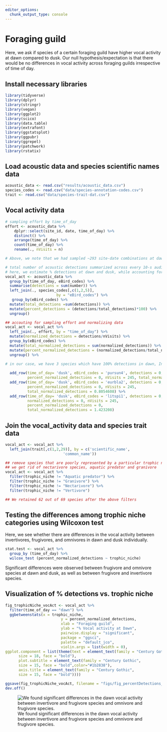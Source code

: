 ```yaml
---
editor_options: 
  chunk_output_type: console
---
```


# Foraging guild  

Here, we ask if species of a certain foraging guild have higher vocal activity at dawn compared to dusk. Our null hypothesis/expectation is that there would be no differences in vocal activity across foraging guilds irrespective of time of day.  

## Install necessary libraries
```r
library(tidyverse)
library(dplyr)
library(stringr)
library(vegan)
library(ggplot2)
library(scico)
library(data.table)
library(extrafont)
library(ggstatsplot)
library(ggpubr)
library(ggrepel)
library(patchwork)
library(rstatix)
```

## Load acoustic data and species scientific names data
```r
acoustic_data <- read.csv("results/acoustic_data.csv")
species_codes <- read.csv("data/species-annotation-codes.csv")
trait <- read.csv("data/species-trait-dat.csv")
```

## Vocal activity data
```r
# sampling effort by time_of_day
effort <- acoustic_data %>%
    dplyr::select(site_id, date, time_of_day) %>%
    distinct() %>%
    arrange(time_of_day) %>%
    count(time_of_day) %>%
    rename(., nVisits = n)

# Above, we note that we had sampled ~293 site-date combinations at dawn, while ~245 site-date combinations were sampled at dusk

# total number of acoustic detections summarized across every 10-s audio file
# here, we estimate % detections at dawn and dusk, while accounting for sampling effort
vocal_act <- acoustic_data %>%
  group_by(time_of_day, eBird_codes) %>%
  summarise(detections = sum(number)) %>%
  left_join(., species_codes[,c(1,2,5)], 
                       by = "eBird_codes") %>%
   group_by(eBird_codes) %>%
  mutate(total_detections =sum(detections)) %>%
  mutate(percent_detections = (detections/total_detections)*100) %>%
  ungroup() 

## accouting for sampling effort and normalizing data
vocal_act <- vocal_act %>%
  left_join(., effort, by = "time_of_day") %>%
  mutate(normalized_detections = detections/nVisits) %>%
  group_by(eBird_codes) %>%
  mutate(total_normalized_detections = sum(normalized_detections)) %>%
  mutate(percent_normalized_detections = (normalized_detections/total_normalized_detections)*100) %>%
  ungroup() %>%

# in our case, we have 3 species which have 100% detections in dawn, Indian blackbird, Little spiderhunter and Purple sunbird. For these, we add a additional row specifying no detections in dusk.
  
  add_row(time_of_day= 'dusk', eBird_codes = 'pursun4', detections = 0, scientific_name = 'Cinnyris asiaticus', common_name = 'Purple Sunbird', total_detections = 315, percent_detections = 0, normalized_detections = 0,
          percent_normalized_detections = 0, nVisits = 245, total_normalized_detections = 1.075085) %>%
  add_row(time_of_day= 'dusk', eBird_codes = 'eurbla2', detections = 0, scientific_name = 'Turdus simillimus', common_name = 'Indian Blackbird', total_detections = 236, percent_detections = 0,normalized_detections = 0,
          percent_normalized_detections = 0, nVisits = 245,
          total_normalized_detections = 0.8054608) %>%
  add_row(time_of_day= 'dusk', eBird_codes = 'litspi1', detections = 0, scientific_name = 'Arachnothera longirostra', common_name = 'Little Spiderhunter', total_detections = 417, percent_detections = 0,
          normalized_detections = 0, nVisits = 245, 
          percent_normalized_detections = 0,
          total_normalized_detections = 1.423208)
```

## Join the vocal_activity data and species trait data
```r
vocal_act <- vocal_act %>% 
  left_join(trait[,c(1,2,29)], by = c('scientific_name',
                          'common_name')) 

## remove species that are poorly represented by a particular trophic niche
## we get rid of nectarivore species, aquatic predator and granivore
vocal_act <- vocal_act %>%
  filter(trophic_niche != "Aquatic predator") %>%
  filter(trophic_niche != "Granivore") %>%
  filter(trophic_niche != "Nectarivore") %>%
  filter(trophic_niche != "Vertivore")

## We retained 62 out of 69 species after the above filters
```

## Testing the differences among trophic niche categories using Wilcoxon test

Here, we see whether there are differences in the vocal activity between invertivores, frugivores, and omnivores in dawn and dusk individually.

```r
stat.test <- vocal_act %>% 
  group_by (time_of_day) %>% 
  wilcox_test (percent_normalized_detections ~ trophic_niche)
```

Significant differences were observed between frugivore and omnivore species at dawn and dusk, as well as between frugivore and invertivore species.  

## Visualization of % detections vs. trophic niche
```r
fig_trophicNiche_vocAct <- vocal_act %>%
  filter(time_of_day == "dawn") %>%
  ggbetweenstats(x = trophic_niche,
                         y = percent_normalized_detections,
                         xlab = "Foraging guild",
                         ylab = "% Vocal activity at Dawn", 
                         pairwise.display = "significant",
                         package = "ggsci",
                         palette = "default_jco",
                         violin.args = list(width = 0),
ggplot.component = list(theme(text = element_text(family = "Century Gothic", size = 15, face = "bold"),plot.title = element_text(family = "Century Gothic",
      size = 18, face = "bold"),
      plot.subtitle = element_text(family = "Century Gothic", 
      size = 15, face = "bold",color="#1b2838"),
      axis.title = element_text(family = "Century Gothic",
      size = 15, face = "bold")))) 

ggsave(fig_trophicNiche_vocAct, filename = "figs/fig_percentDetections_foragingGuild.png", width = 16, height = 14, device = png(), units = "in", dpi = 300)
dev.off() 
```

![We found significant differences in the dawn vocal activity between invertivore and frugivore species and omnivore and frugivore species.](figs/fig_percentDetections_foragingGuild.png)
